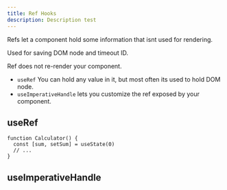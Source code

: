 ```yaml
---
title: Ref Hooks
description: Description test
---
```


Refs let a component hold some information that isnt used for rendering.

Used for saving DOM node and timeout ID.

Ref does not re-render your component.

- `useRef` You can hold any value in it, but most often its used to hold DOM node.
- `useImperativeHandle` lets you customize the ref exposed by your component.

## useRef

```tsx
function Calculator() {
  const [sum, setSum] = useState(0)
  // ...
}
```

## useImperativeHandle

